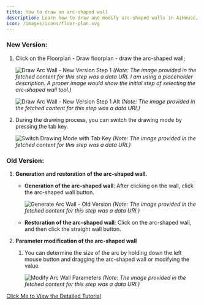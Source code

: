 ```yaml
---
title: How to draw an arc-shaped wall
description: Learn how to draw and modify arc-shaped walls in AiHouse, covering both new and old versions of the software.
icon: /images/icons/floor-plan.svg
---
```


### New Version:

1.  Click on the Floorplan - Draw floorplan - draw the arc-shaped wall;

    ![Draw Arc Wall - New Version Step 1](https://ai-study1.3vjia.com/aihouse-web/76a3759d-2c1b-40c9-9c59-9e18019c8a91.png)
    *(Note: The image provided in the fetched content for this step was a data URI. I am using a placeholder description. A proper image would show the initial step of selecting the arc-shaped wall tool.)*

    ![Draw Arc Wall - New Version Step 1 Alt](https://ai-study1.3vjia.com/aihouse-web/06317a3a-1c9e-4b9f-823c-16091b1c3a0a.png)
    *(Note: The image provided in the fetched content for this step was a data URI.)*

2.  During the drawing process, you can switch the drawing mode by pressing the tab key.

    ![Switch Drawing Mode with Tab Key](https://ai-study1.3vjia.com/aihouse-web/1a03138e-753a-4e3e-8f8c-ba308e0e0a37.png)
    *(Note: The image provided in the fetched content for this step was a data URI.)*

### Old Version:

1.  **Generation and restoration of the arc-shaped wall.**

    *   **Generation of the arc-shaped wall**: After clicking on the wall, click the arc-shaped wall button.

        ![Generate Arc Wall - Old Version](https://ai-study1.3vjia.com/aihouse-web/5105a501-453a-4b2b-b00a-03605a301b1b.png)
        *(Note: The image provided in the fetched content for this step was a data URI.)*

    *   **Restoration of the arc-shaped wall**: Click on the arc-shaped wall, and then click the straight wall button.

2.  **Parameter modification of the arc-shaped wall**

    1.  You can determine the size of the arc by holding down the left mouse button and dragging the arc-shaped wall or modifying the value.

        ![Modify Arc Wall Parameters](https://ai-study1.3vjia.com/aihouse-web/1e03038e-8093-412c-bbf3-240980a72e0b.png)
        *(Note: The image provided in the fetched content for this step was a data URI.)*

[Click Me to View the Detailed Tutorial](https://www.aihouse.com/global/study/detail/645)

